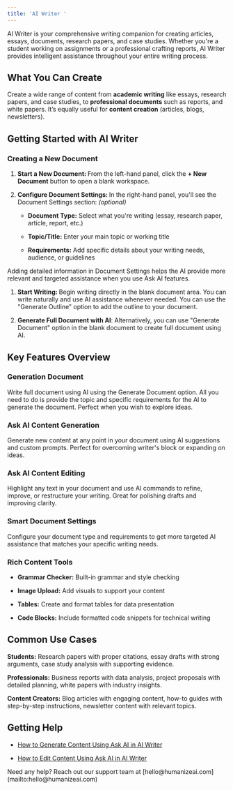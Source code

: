 ```yaml
---
title: 'AI Writer '
---
```

AI Writer is your comprehensive writing companion for creating articles, essays, documents, research papers, and case studies. Whether you're a student working on assignments or a professional crafting reports, AI Writer provides intelligent assistance throughout your entire writing process. 

## What You Can Create

Create a wide range of content from **academic writing** like essays, research papers, and case studies, to **professional documents** such as reports, and white papers. It’s equally useful for **content creation** (articles, blogs, newsletters).

## Getting Started with AI Writer

### **Creating a New Document**

1. **Start a New Document:&#x20;**&#x46;rom the left-hand panel, click the **+ New Document** button to open a blank workspace.

2. **Configure Document Settings:&#x20;**&#x49;n the right-hand panel, you'll see the Document Settings section: *(optional)*

   - **Document Type:** Select what you're writing (essay, research paper, article, report, etc.)

   - **Topic/Title:** Enter your main topic or working title

   - **Requirements:** Add specific details about your writing needs, audience, or guidelines

<Callout uid="e1ec0687-ff86-4278-a6ab-c8c0818b7466" kind="tip" collapsed="false">
  Adding detailed information in Document Settings helps the AI provide more relevant and targeted assistance when you use Ask AI features.
</Callout>

1. **Start Writing:&#x20;**&#x42;egin writing directly in the blank document area. You can write naturally and use AI assistance whenever needed. You can use the "Generate Outline" option to add the outline to your document.

2. **Generate Full Document with AI**: Alternatively, you can use "Generate Document" option in the blank document to create full document using AI.&#x20;

## Key Features Overview

### **Generation Document**

Write full document using AI using the Generate Document option. All you need to do is provide the topic and specific requirements for the AI to generate the document. Perfect when you wish to explore ideas.

### **Ask AI Content Generation**

Generate new content at any point in your document using AI suggestions and custom prompts. Perfect for overcoming writer's block or expanding on ideas.

### **Ask AI Content Editing**

Highlight any text in your document and use AI commands to refine, improve, or restructure your writing. Great for polishing drafts and improving clarity.

### **Smart Document Settings**

Configure your document type and requirements to get more targeted AI assistance that matches your specific writing needs.

### **Rich Content Tools**

- **Grammar Checker:** Built-in grammar and style checking

- **Image Upload:** Add visuals to support your content

- **Tables:** Create and format tables for data presentation

- **Code Blocks:** Include formatted code snippets for technical writing

## Common Use Cases

**Students:** Research papers with proper citations, essay drafts with strong arguments, case study analysis with supporting evidence.

**Professionals:** Business reports with data analysis, project proposals with detailed planning, white papers with industry insights.

**Content Creators:** Blog articles with engaging content, how-to guides with step-by-step instructions, newsletter content with relevant topics.

## Getting Help

- [How to Generate Content Using Ask AI in AI Writer](/faq/generate-with-ask-ai)

- [How to Edit Content Using Ask AI in AI Writer](/faq/edit-with-ask-ai)&#x20;

<Callout uid="1c28415f-c02e-4525-b028-8052266419dd" kind="info" collapsed="false">
  Need any help? Reach out our support team at [hello@humanizeai.com](mailto:hello@humanizeai.com)&#x20;
</Callout>

